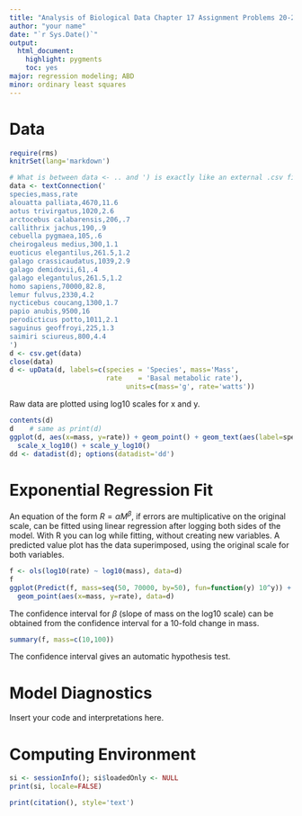 ```yaml
---
title: "Analysis of Biological Data Chapter 17 Assignment Problems 20-21"
author: "your name"
date: "`r Sys.Date()`"
output:
  html_document:
    highlight: pygments
    toc: yes
major: regression modeling; ABD
minor: ordinary least squares
---
```


# Data
```r
require(rms)
knitrSet(lang='markdown')
```
```r
# What is between data <- .. and ') is exactly like an external .csv file
data <- textConnection('
species,mass,rate
alouatta palliata,4670,11.6
aotus trivirgatus,1020,2.6
arctocebus calabarensis,206,.7
callithrix jachus,190,.9
cebuella pygmaea,105,.6
cheirogaleus medius,300,1.1
euoticus elegantilus,261.5,1.2
galago crassicaudatus,1039,2.9
galago demidovii,61,.4
galago elegantulus,261.5,1.2
homo sapiens,70000,82.8,
lemur fulvus,2330,4.2
nycticebus coucang,1300,1.7
papio anubis,9500,16
perodicticus potto,1011,2.1
saguinus geoffroyi,225,1.3
saimiri sciureus,800,4.4
')
d <- csv.get(data)
close(data)
d <- upData(d, labels=c(species = 'Species', mass='Mass',
                        rate    = 'Basal metabolic rate'),
							 units=c(mass='g', rate='watts'))
```
Raw data are plotted using log10 scales for x and y.
```r
contents(d)
d    # same as print(d)
ggplot(d, aes(x=mass, y=rate)) + geom_point() + geom_text(aes(label=species), size=2, hjust=1.1) + 
  scale_x_log10() + scale_y_log10()
dd <- datadist(d); options(datadist='dd')
```

# Exponential Regression Fit
An equation of the form $R = \alpha M ^ \beta$, if errors are multiplicative on the original scale, can be fitted using linear regression after logging both sides of the model.
With R you can log while fitting, without creating new variables.  A predicted value plot has the data superimposed, using the original scale for both variables.
```r
f <- ols(log10(rate) ~ log10(mass), data=d)
f
ggplot(Predict(f, mass=seq(50, 70000, by=50), fun=function(y) 10^y)) +
  geom_point(aes(x=mass, y=rate), data=d)
```
The confidence interval for $\beta$ (slope of mass on the log10 scale) can be obtained from the confidence interval for a 10-fold change in mass.
```r
summary(f, mass=c(10,100))
```
The confidence interval gives an automatic hypothesis test.

# Model Diagnostics
Insert your code and interpretations here.

# Computing Environment
```r
si <- sessionInfo(); si$loadedOnly <- NULL
print(si, locale=FALSE)
```
```r
print(citation(), style='text')
```
